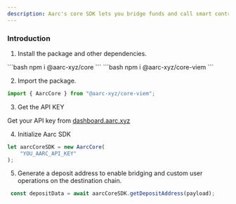 ```yaml
---
description: Aarc's core SDK lets you bridge funds and call smart contracts cross-chain.
---
```


### Introduction

1. Install the package and other dependencies.

<Tabs>
<Tab title="ethers.js">
```bash
npm i @aarc-xyz/core
```
</Tab>

<Tab title="viem">
```bash
npm i @aarc-xyz/core-viem
```
</Tab>
</Tabs>

2. Import the package.

```typescript
import { AarcCore } from "@aarc-xyz/core-viem";
```

3. Get the API KEY

&#x20;Get your API key from [dashboard.aarc.xyz](https://dashboard.aarc.xyz)

4. Initialize Aarc SDK

```typescript
let aarcCoreSDK = new AarcCore(
    "YOU_AARC_API_KEY"
);
```

5. Generate a deposit address to enable bridging and custom user operations on the destination chain.

```typescript
 const depositData = await aarcCoreSDK.getDepositAddress(payload); 
```
